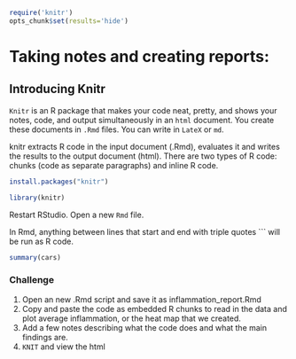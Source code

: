```r
require('knitr')
opts_chunk$set(results='hide')
```
# Taking notes and creating reports:

## Introducing Knitr

`Knitr` is an R package that makes your code neat, pretty, and shows your notes, code, and output simultaneously in an `html` document. You create these documents in `.Rmd` files. You can write in `LateX` or `md`. 

knitr extracts R code in the input document (.Rmd), evaluates it and writes the results to the output document (html). There are two types of R code: chunks (code as separate paragraphs) and inline R code.

```r
install.packages("knitr")
```	
```r
library(knitr)
```    

Restart RStudio. 
Open a new `Rmd` file. 

In Rmd, anything between lines that start and end with triple quotes ``` will be run as R code.

```r
summary(cars)
```

### Challenge

1. Open an new .Rmd script and save it as inflammation_report.Rmd
2. Copy and paste the code as embedded R chunks to read in the data and plot average inflammation, or the heat map that we created.
3. Add a few notes describing what the code does and what the main findings are.
4. `KNIT` and view the html
